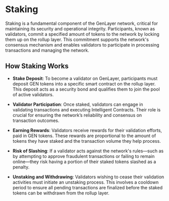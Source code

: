 # Staking

Staking is a fundamental component of the GenLayer network, critical for maintaining its security and operational integrity. Participants, known as validators, commit a specified amount of tokens to the network by locking them up on the rollup layer. This commitment supports the network's consensus mechanism and enables validators to participate in processing transactions and managing the network.

## How Staking Works

- **Stake Deposit**: To become a validator on GenLayer, participants must deposit GEN tokens into a specific smart contract on the rollup layer. This deposit acts as a security bond and qualifies them to join the pool of active validators.

- **Validator Participation**: Once staked, validators can engage in validating transactions and executing Intelligent Contracts. Their role is crucial for ensuring the network’s reliability and consensus on transaction outcomes.

- **Earning Rewards**: Validators receive rewards for their validation efforts, paid in GEN tokens. These rewards are proportional to the amount of tokens they have staked and the transaction volume they help process.

- **Risk of Slashing**: If a validator acts against the network's rules—such as by attempting to approve fraudulent transactions or failing to remain online—they risk having a portion of their staked tokens slashed as a penalty.

- **Unstaking and Withdrawing**: Validators wishing to cease their validation activities must initiate an unstaking process. This involves a cooldown period to ensure all pending transactions are finalized before the staked tokens can be withdrawn from the rollup layer.